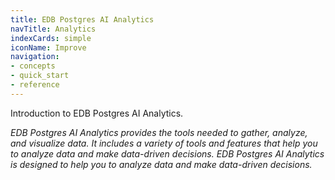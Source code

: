 ```yaml
---
title: EDB Postgres AI Analytics
navTitle: Analytics
indexCards: simple
iconName: Improve
navigation:
- concepts
- quick_start
- reference
---
```


Introduction to EDB Postgres AI Analytics.

_EDB Postgres AI Analytics provides the tools needed to gather, analyze, and visualize data. It includes a variety of tools and features that help you to analyze data and make data-driven decisions. EDB Postgres AI Analytics is designed to help you to analyze data and make data-driven decisions._

